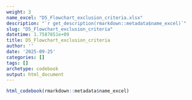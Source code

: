 ```yaml
---
weight: 3
name_excel: "D5_Flowchart_exclusion_criteria.xlsx"
description: "`r get_description(rmarkdown::metadata$name_excel)`"
slug: "D5_Flowchart_exclusion_criteria"
datetime: 1.7587851e+09
title: D5_Flowchart_exclusion_criteria
author: ''
date: '2025-09-25'
categories: []
tags: []
archetype: codebook
output: html_document
---
```


```r
html_codebook(rmarkdown::metadata$name_excel)
```
